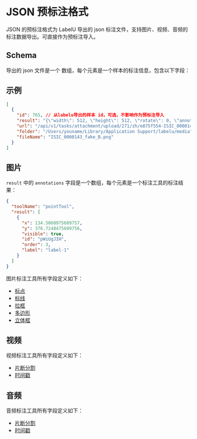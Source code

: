
# JSON 预标注格式

JSON 的预标注格式为 LabelU 导出的 json 标注文件，支持图片、视频、音频的标注数据导出。可直接作为预标注导入。

## Schema

导出的 json 文件是一个 数组，每个元素是一个样本的标注信息，包含以下字段：

<JsonSchemaTable schema={jsonschema} />

## 示例

```json
[
  {
    "id": 765, // 从labelu导出的样本 id，可选，不影响作为预标注导入
    "result": "{\"width\": 512, \"height\": 512, \"rotate\": 0, \"annotations\": [{\"toolName\": \"rectTool\", \"result\": [{\"id\": \"9bx61depnkm\", \"x\": 176.8566493955095, \"y\": 189.23661485319516, \"label\": \"label-1\", \"width\": 129.9896373056995, \"height\": 142.36960276338516, \"order\": 1}]}]}",
    "url": "/api/v1/tasks/attachment/upload/271/zh/e875f554-ISIC_0000143_fake_B.png",
    "folder": "/Users/youname/Library/Application Support/labelu/media",
    "fileName": "ISIC_0000143_fake_B.png"
  }
]
```

## 图片 

<JsonSchemaTable schema={imageJsonschema} />

`result` 中的 `annotations` 字段是一个数组，每个元素是一个标注工具的标注结果：

```json
{
  "toolName": "pointTool",
  "result": [
    {
      "x": 134.5060975609757,
      "y": 376.7248475609756,
      "visible": true,
      "id": "pWiUgJIH",
      "order": 3,
      "label": "label-1"
    }
  ]
}
```

图片标注工具所有字段定义如下：

- [标点](/schema/image/point)
- [标线](/schema/image/line)
- [拉框](/schema/image/rect)
- [多边形](/schema/image/polygon)
- [立体框](/schema/image/cuboid)

## 视频


<JsonSchemaTable schema={videoJsonschema} />

视频标注工具所有字段定义如下：

- [片断分割](/schema/video/segmentation)
- [时间戳](/schema/video/timestamp)


## 音频


<JsonSchemaTable schema={audioJsonschema} />

音频标注工具所有字段定义如下：

- [片断分割](/schema/audio/segmentation)
- [时间戳](/schema/audio/timestamp)